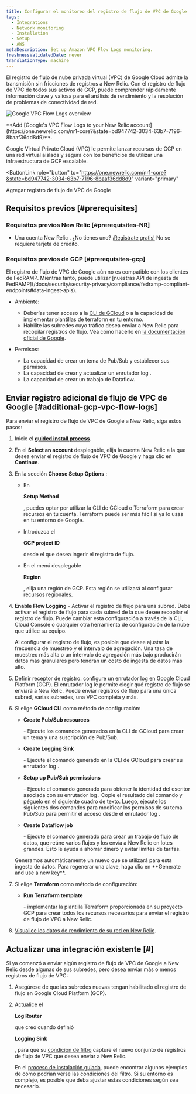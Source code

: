 ```yaml
---
title: Configurar el monitoreo del registro de flujo de VPC de Google
tags:
  - Integrations
  - Network monitoring
  - Installation
  - Setup
  - AWS
metaDescription: Set up Amazon VPC Flow Logs monitoring.
freshnessValidatedDate: never
translationType: machine
---
```



El registro de flujo de nube privada virtual (VPC) de Google Cloud admite la transmisión sin fricciones de registros a New Relic. Con el registro de flujo de VPC de todos sus activos de GCP, puede comprender rápidamente información clave y valiosa para el análisis de rendimiento y la resolución de problemas de conectividad de red.

<img
  title="Google VPC Flow Logs overview"
  alt="Google VPC Flow Logs overview"
  src={networkCloudFlowLogsOverview}
/>

<figcaption>
  <DoNotTranslate>**Add [Google's VPC Flow Logs to your New Relic account](https://one.newrelic.com/nr1-core?&state=bd947742-3034-63b7-7196-8baaf36dd8d9)**</DoNotTranslate>.
</figcaption>

Google Virtual Private Cloud (VPC) le permite lanzar recursos de GCP en una red virtual aislada y segura con los beneficios de utilizar una infraestructura de GCP escalable.

<ButtonLink
  role="button"
  to="https://one.newrelic.com/nr1-core?&state=bd947742-3034-63b7-7196-8baaf36dd8d9"
  variant="primary"
>
  Agregar registro de flujo de VPC de Google
</ButtonLink>

## Requisitos previos [#prerequisites]

### Requisitos previos New Relic [#prerequisites-NR]

* Una cuenta New Relic . ¿No tienes uno? [¡Registrate gratis!](https://newrelic.com/signup) No se requiere tarjeta de crédito.

### Requisitos previos de GCP [#prerequisites-gcp]

<Callout variant="important">
  El registro de flujo de VPC de Google aún no es compatible con los clientes de FedRAMP. Mientras tanto, puede utilizar [nuestras API de ingesta de FedRAMP](/docs/security/security-privacy/compliance/fedramp-compliant-endpoints#data-ingest-apis).
</Callout>

* Ambiente:

  * Deberías tener acceso a la [CLI de GCloud](https://cloud.google.com/sdk/docs/install) o a la capacidad de implementar plantillas de terraform en tu entorno.
  * Habilite las subredes cuyo tráfico desea enviar a New Relic para recopilar registros de flujo. Vea cómo hacerlo en [la documentación oficial de Google](https://cloud.google.com/vpc/docs/using-flow-logs#enable-logging-existing).

* Permisos:

  * La capacidad de crear un tema de Pub/Sub y establecer sus permisos.
  * La capacidad de crear y actualizar un enrutador log .
  * La capacidad de crear un trabajo de Dataflow.

## Enviar registro adicional de flujo de VPC de Google [#additional-gcp-vpc-flow-logs]

Para enviar el registro de flujo de VPC de Google a New Relic, siga estos pasos:

1. Inicie el <DoNotTranslate>**[guided install process](https://one.newrelic.com/nr1-core?&state=bd947742-3034-63b7-7196-8baaf36dd8d9)**</DoNotTranslate>.

2. En el <DoNotTranslate>**Select an account**</DoNotTranslate> desplegable, elija la cuenta New Relic a la que desea enviar el registro de flujo de VPC de Google y haga clic en <DoNotTranslate>**Continue**</DoNotTranslate>.

3. En la sección <DoNotTranslate>**Choose Setup Options**</DoNotTranslate> :

   * En

     <DoNotTranslate>**Setup Method**</DoNotTranslate>

     , puedes optar por utilizar la CLI de GCloud o Terraform para crear recursos en tu cuenta. Terraform puede ser más fácil si ya lo usas en tu entorno de Google.

   * Introduzca el

     <DoNotTranslate>**GCP project ID**</DoNotTranslate>

     desde el que desea ingerir el registro de flujo.

   * En el menú desplegable

     <DoNotTranslate>**Region**</DoNotTranslate>

     , elija una región de GCP. Esta región se utilizará al configurar recursos regionales.

4. <DoNotTranslate>**Enable Flow Logging**</DoNotTranslate> - Activar el registro de flujo para una subred. Debe activar el registro de flujo para cada subred de la que desee recopilar el registro de flujo. Puede cambiar esta configuración a través de la CLI, Cloud Console o cualquier otra herramienta de configuración de la nube que utilice su equipo.

   <Callout variant="tip">
     Al configurar el registro de flujo, es posible que desee ajustar la frecuencia de muestreo y el intervalo de agregación. Una tasa de muestreo más alta o un intervalo de agregación más bajo producirán datos más granulares pero tendrán un costo de ingesta de datos más alto.
   </Callout>

5. Definir receptor de registro: configure un enrutador log en Google Cloud Platform (GCP). El enrutador log le permite elegir qué registro de flujo se enviará a New Relic. Puede enviar registros de flujo para una única subred, varias subredes, una VPC completa y más.

6. Si elige <DoNotTranslate>**GCloud CLI**</DoNotTranslate> como método de configuración:

   * <DoNotTranslate>**Create Pub/Sub resources**</DoNotTranslate>

     \- Ejecute los comandos generados en la CLI de GCloud para crear un tema y una suscripción de Pub/Sub.

   * <DoNotTranslate>**Create Logging Sink**</DoNotTranslate>

     \- Ejecute el comando generado en la CLI de GCloud para crear su enrutador log .

   * <DoNotTranslate>**Setup up Pub/Sub permissions**</DoNotTranslate>

     \- Ejecute el comando generado para obtener la identidad del escritor asociada con su enrutador log . Copie el resultado del comando y péguelo en el siguiente cuadro de texto. Luego, ejecute los siguientes dos comandos para modificar los permisos de su tema Pub/Sub para permitir el acceso desde el enrutador log .

   * <DoNotTranslate>**Create Dataflow job**</DoNotTranslate>

     \- Ejecute el comando generado para crear un trabajo de flujo de datos, que reúne varios flujos y los envía a New Relic en lotes grandes. Esto le ayuda a ahorrar dinero y evitar límites de tarifas.

   <Callout variant="tip">
     Generamos automáticamente un nuevo <InlinePopover type="licenseKey"/>que se utilizará para esta ingesta de datos. Para regenerar una clave, haga clic en <DoNotTranslate>**Generate and use a new key**</DoNotTranslate>.
   </Callout>

7. Si elige <DoNotTranslate>**Terraform**</DoNotTranslate> como método de configuración:

   * <DoNotTranslate>**Run Terraform template**</DoNotTranslate>

     \- implementar la plantilla Terraform proporcionada en su proyecto GCP para crear todos los recursos necesarios para enviar el registro de flujo de VPC a New Relic.

8. [Visualice los datos de rendimiento de su red en New Relic](/docs/network-performance-monitoring/monitoring-network-data/visualize-network-data).

## Actualizar una integración existente \[#]

Si ya comenzó a enviar algún registro de flujo de VPC de Google a New Relic desde algunas de sus subredes, pero desea enviar más o menos registros de flujo de VPC:

1. Asegúrese de que las subredes nuevas tengan habilitado el registro de flujo en Google Cloud Platform (GCP).

2. Actualice el

   <DoNotTranslate>**Log Router**</DoNotTranslate>

   que creó cuando definió

   <DoNotTranslate>**Logging Sink**</DoNotTranslate>

   , para que su [condición de filtro](https://cloud.google.com/logging/docs/view/logging-query-language) capture el nuevo conjunto de registros de flujo de VPC que desea enviar a New Relic.

   <Callout variant="tip">En el [proceso de instalación guiada](https://one.newrelic.com/marketplace?duration=1800000&state=00731ead-620f-4a71-b1fa-b4fc6af24fca), puede encontrar algunos ejemplos de cómo podrían verse las condiciones del filtro. Si su entorno es complejo, es posible que deba ajustar estas condiciones según sea necesario.</Callout>

<InstallFeedback/>